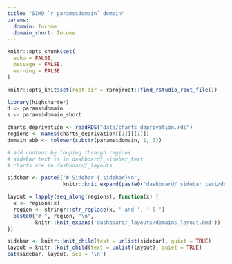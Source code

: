 ```yaml
---
title: "SIMD `r params$domain` domain"
params:
  domain: Income
  domain_short: Income
---
```

  
```r

knitr::opts_chunk$set(
  echo = FALSE,
  message = FALSE,
  warning = FALSE
)

knitr::opts_knit$set(root.dir = rprojroot::find_rstudio_root_file())

```

```r

library(highcharter)
d <- params$domain
s <- params$domain_short

charts_deprivation <- readRDS("data/charts_deprivation.rds")
regions <- names(charts_deprivation[[1]][[1]])
domain_abb <- tolower(substr(params$domain, 1, 3))

```

```r

# add content by looping through regions
# sidebar text is in dashboard/_sidebar_text
# charts are in dashboard/_layouts

sidebar <- paste0("# Sidebar {.sidebar}\n",
                  knitr::knit_expand(paste0("dashboard/_sidebar_text/deprivation", domain_abb, "_text.Rmd")))

layout = lapply(seq_along(regions), function(x) {
  x <- regions[x]
  region <- stringr::str_replace(x, ' and ', ' & ')
  paste0("# ", region, "\n", 
         knitr::knit_expand('dashboard/_layouts/domains_layout.Rmd'))
})

sidebar <- knitr::knit_child(text = unlist(sidebar), quiet = TRUE)
layout = knitr::knit_child(text = unlist(layout), quiet = TRUE)
cat(sidebar, layout, sep = '\n')

```